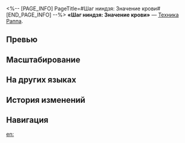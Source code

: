 <%-- [PAGE_INFO]
PageTitle=#Шаг ниндзя: Значение крови#
[END_PAGE_INFO] --%>
{{Навык Инфобокс
|Название         = Шаг ниндзя: Значение крови
|Изображение      = Навык Шаг ниндзя: Значение крови.png
|Персонаж         = Раппа
|Тип              = Техника
|Тэг              = Усиление
|УронСтойк        = 30
|ЭнергияГен       = 
|Энергия          = 
|Длительность     = 
|Описание         = Использование техники позволяет персонажу перейти в состояние Граффити на 20 сек. Будучи в этом состоянии, персонаж стремительно движется вперёд на определённое расстояние и атакует всех затронутых противников. Во время стремительного движения персонаж игнорирует все атаки противников. Использование атаки в состоянии Граффити завершает это состояние. В начале боя, вызванного атакующим действием, наносит каждой цели 30 ед. урона стойкости вне зависимости от типов их уязвимости и урон пробития, равный 200% от мнимого урона пробития Раппы, а также наносит соседним целям урон пробития, равный 180% от её мнимого урона пробития. В это же время Раппа восстанавливает 10 ед. энергии.
|Свойство1        = 
|Масштабирование1 = 
}}
'''«Шаг ниндзя: Значение крови»''' — [[Техника]] [[Раппа]].

==Превью==
{{Превью
|Файл = Шаг ниндзя: Значение крови Превью
}}

==Масштабирование==


==На других языках==
{{На других языках
|en   = Ninja Dash: By Leaps and Bounds
|zhs  = 忍步•血义理
|zht  = 忍步•血義理
|ja   = シノビ・{{Rubi|歩血義理|ぶっちぎり}}
|ko   = 인보•혈의리
|es   = Paso ninja: ¡Ahí te quedas!
|fr   = Glissade ninja&nbsp;: Boing Boing
|ru   = Шаг ниндзя: Значение крови
|th   = Ninja Dash: By Leaps and Bounds
|vi   = Nhẫn Bộ: Nhảy Vọt
|de   = Ninja-Marsch: Mit Riesenschritten voran
|id   = Ninja Dash: By Leaps and Bounds
|pt   = Corrida Ninja: Indo Com Tudo
}}

==История изменений==
{{История изменений|3.5}}

==Навигация==
{{Навык Навбокс|Раппа}}

[[en:]]